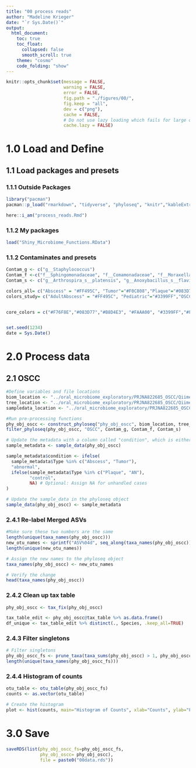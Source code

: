 ```yaml
---
title: "00 process reads"
author: "Madeline Krieger"
date: "`r Sys.Date()`"
output:
  html_document:
    toc: true
    toc_float:
      collapsed: false
      smooth_scroll: true
    theme: "cosmo"
    code_folding: "show"
---
```


```r
knitr::opts_chunk$set(message = FALSE,
                      warning = FALSE,
                      error = FALSE,
                      fig.path = "./figures/00/",
                      fig.keep = "all",
                      dev = c("png"),
                      cache = FALSE,
                      # Do not use lazy loading which fails for large objects
                      cache.lazy = FALSE)
```


# 1.0 Load and Define

## 1.1 Load packages and presets
### 1.1.1 Outside Packages
```r
library("pacman")
pacman::p_load("rmarkdown", "tidyverse", "phyloseq", "knitr","kableExtra", "here", "plyr", "ggpubr", "microViz", "readxl", "microbiome", "pheatmap", "vegan", "DirichletMultinomial", "reshape2", "magrittr", "microshades", "pheatmap","vegan", "data.table", "Polychrome", "fantaxtic","cetcolor", "topicmodels", "ldatuning", "cowplot", "MicrobiomeStat", "randomForest", "caret", "mlbench", "MLmetrics", "mia", "here", "patchwork")

here::i_am("process_reads.Rmd")

``` 

### 1.1.2 My packages
```r
load("Shiny_Microbiome_Functions.RData")
```


### 1.1.2 Contaminates and presets
```r
Contam_g <- c("g__Staphylococcus")
Contam_f <-c("f__Sphingomonadaceae", "f__Comamonadaceae", "f__Moraxellaceae", "f__Pseudomonadaceae", "f__Xanthomonadaceae")
Contam_s <- c("g__Arthrospira_s__platensis", "g__Anoxybacillus_s__flavithermus", "g__Bacillus_s__anthracis", "g__Bacillus_s__subtilis", "g__Agrobacterium_s__tumefaciens", "g__Mesorhizobium_s__loti",  "g__Burkholderia_s__cepacia", "g__Cupriavidus_s__gilardii", "g__Escherichia_s__coli", "g__Cutibacterium_s__acnes", "g__Corynebacterium_s__diphtheriae", "g__Atopobium_s__parvulum", "g__Actinomyces_s__sp._HMT_180", "g__Enterobacter_s__hormaechei", "g__Caulobacter_s__sp._HMT_002", "g__Micrococcus_s__luteus")

colors_all= c("Abscess" = "#FF495C", "Tumor"="#F0C808","Plaque"="#083D77", "AN"="#43AA8B" )
colors_study= c("AdultAbscess" = "#FF495C", "Pediatric"="#3399FF","OSCC"="#03CEA4" )


core_colors = c("#F76F8E","#083D77","#B8D4E3", "#FAAA00", "#3399FF","#FF495C","#477071", '#03CEA4',  "#5F00BA", "#BDAC9E", "white", "#FFD900")


set.seed(1234)
date = Sys.Date()
```



# 2.0 Process data
## 2.1 OSCC
```r
#Define variables and file locations
biom_location <- "../oral_microbiome_exploratory/PRJNA822685_OSCC/Qiime2/blast/Files_For_Phyloseq/feature_table_w_taxonomy.biom"
tree_location <- "../oral_microbiome_exploratory/PRJNA822685_OSCC/Qiime2/Tree/Unfiltered_Rooted_tree_for_phyloseq/tree.nwk"
sampledata_location <- "../oral_microbiome_exploratory/PRJNA822685_OSCC/Qiime2/Files_For_Phyloseq/metadata_phyloseq.tsv"

#Run pre-processing functions
phy_obj_oscc <- construct_phyloseq("phy_obj_oscc", biom_location, tree_location, sampledata_location)
filter_phyloseq(phy_obj_oscc, "OSCC", Contam_g, Contam_f, Contam_s)

# Update the metadata with a column called "condition", which is either "control" or "abnormal" 
sample_metadata <- sample_data(phy_obj_oscc)

sample_metadata$condition <- ifelse(
  sample_metadata$Type %in% c("Abscess", "Tumor"), 
  "abnormal", 
  ifelse(sample_metadata$Type %in% c("Plaque", "AN"), 
         "control", 
         NA) # Optional: Assign NA for unhandled cases
)

# Update the sample_data in the phyloseq object
sample_data(phy_obj_oscc) <- sample_metadata
```


### 2.4.1 Re-label Merged ASVs
```r
#Make sure these two numbers are the same
length(unique(taxa_names(phy_obj_oscc)))
new_otu_names <- sprintf("ASV%04d", seq_along(taxa_names(phy_obj_oscc)))
length(unique(new_otu_names)) 

# Assign the new names to the phyloseq object
taxa_names(phy_obj_oscc) <- new_otu_names

# Verify the change
head(taxa_names(phy_obj_oscc))
```

### 2.4.2 Clean up tax table 
```r
phy_obj_oscc <- tax_fix(phy_obj_oscc)

tax_table_edit <- phy_obj_oscc@tax_table %>% as.data.frame()
df_unique <- tax_table_edit %>% distinct(., Species, .keep_all=TRUE)
```

### 2.4.3 Filter singletons
```r
# Filter singletons
phy_obj_oscc_fs <- prune_taxa(taxa_sums(phy_obj_oscc) > 1, phy_obj_oscc)
length(unique(taxa_names(phy_obj_oscc_fs)))
```

### 2.4.4 Histogram of counts
```r
otu_table <- otu_table(phy_obj_oscc_fs)
counts <- as.vector(otu_table)

# Create the histogram
plot <- hist(counts, main="Histogram of Counts", xlab="Counts", ylab="Frequency", col="skyblue", border="black", breaks=1000, xlim = range(0, 8000), ylim=range(0, 1000)) 
```


# 3.0 Save
```r
saveRDS(list(phy_obj_oscc_fs=phy_obj_oscc_fs, 
             phy_obj_oscc= phy_obj_oscc), 
             file = paste0("00data.rds"))
```
